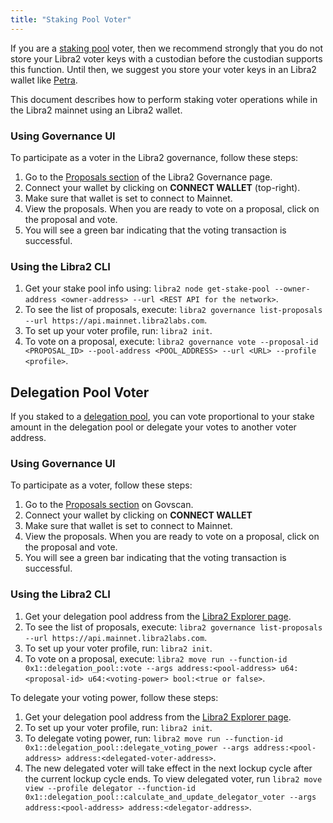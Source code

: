 ```yaml
---
title: "Staking Pool Voter"
---
```


If you are a [staking pool](/network/blockchain/staking) voter, then we recommend strongly that you do not store your Libra2 voter keys with a
custodian before the custodian supports this function. Until then, we suggest you store your voter keys in an Libra2
wallet like [Petra](https://petra.app/).

This document describes how to perform staking voter operations while in the Libra2 mainnet using an Libra2 wallet.

### Using Governance UI

To participate as a voter in the Libra2 governance, follow these steps:

1. Go to the [Proposals section](https://governance.libra2foundation.org/) of the Libra2 Governance page.
2. Connect your wallet by clicking on **CONNECT WALLET** (top-right).
3. Make sure that wallet is set to connect to Mainnet.
4. View the proposals. When you are ready to vote on a proposal, click on the proposal and vote.
5. You will see a green bar indicating that the voting transaction is successful.

### Using the Libra2 CLI

1. Get your stake pool info using: `libra2 node get-stake-pool --owner-address <owner-address> --url <REST API for the network>`.
2. To see the list of proposals, execute: `libra2 governance list-proposals --url https://api.mainnet.libra2labs.com`.
3. To set up your voter profile, run: `libra2 init`.
4. To vote on a proposal, execute: `libra2 governance vote --proposal-id <PROPOSAL_ID> --pool-address <POOL_ADDRESS> --url <URL> --profile <profile>`.

## Delegation Pool Voter

If you staked to a [delegation pool](/network/blockchain/delegated-staking), you can vote proportional to your stake amount in the delegation pool or delegate your votes to another voter address.

### Using Governance UI

To participate as a voter, follow these steps:

1. Go to the [Proposals section](https://govscan.live/libra2-proposals) on Govscan.
2. Connect your wallet by clicking on **CONNECT WALLET**
3. Make sure that wallet is set to connect to Mainnet.
4. View the proposals. When you are ready to vote on a proposal, click on the proposal and vote.
5. You will see a green bar indicating that the voting transaction is successful.

### Using the Libra2 CLI

1. Get your delegation pool address from the [Libra2 Explorer page](https://explorer.libra2labs.com/validators/delegation?network=mainnet).
2. To see the list of proposals, execute: `libra2 governance list-proposals --url https://api.mainnet.libra2labs.com`.
3. To set up your voter profile, run: `libra2 init`.
4. To vote on a proposal, execute: `libra2 move run --function-id 0x1::delegation_pool::vote --args address:<pool-address> u64:<proposal-id> u64:<voting-power> bool:<true or false>`.

To delegate your voting power, follow these steps:

1. Get your delegation pool address from the [Libra2 Explorer page](https://explorer.libra2labs.com/validators/delegation?network=mainnet).
2. To set up your voter profile, run: `libra2 init`.
3. To delegate voting power, run: `libra2 move run --function-id 0x1::delegation_pool::delegate_voting_power --args address:<pool-address> address:<delegated-voter-address>`.
4. The new delegated voter will take effect in the next lockup cycle after the current lockup cycle ends. To view delegated voter, run `libra2 move view --profile delegator --function-id 0x1::delegation_pool::calculate_and_update_delegator_voter --args address:<pool-address> address:<delegator-address>`.
